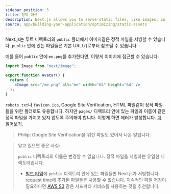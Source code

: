 ```yaml
---
sidebar_position: 5
title: 정적 애셋
description: Next.js allows you to serve static files, like images, in the public directory. You can learn how it works here.
source: app/building-your-application/optimizing/static-assets
---
```


Next.js는 루트 디렉토리의 `public` 폴더에서 이미지같은 정적 파일을 서빙할 수 있습니다. `public` 안에 있는 파일들은 기본 URL(`/`)로부터 참조될 수 있습니다.

예를 들어 `public` 안에 `me.png`를 추가한다면, 이렇게 이미지에 접근할 수 있습니다.

```jsx filename="Avatar.js"
import Image from "next/image";

export function Avatar() {
  return (
    <Image src="/me.png" alt="me" width="64" height="64" />
  );
}
```

`robots.txt`나 `favicon.ico`, Google Site Verification, HTML 파일같이 정적 파일들을 위한 폴더로도 유용합니다. 하지만 `pages/` 디렉토리 안에 있는 파일과 이름이 같은 정적 파일을 가지고 있지 않도록 주의해야 합니다. 이렇게 하면 에러가 발생합니다. [더 읽어보기.](https://nextjs.org/docs/messages/conflicting-public-file-page)

> Philip: Google Site Verification을 위한 파일도 있어서 나온 말입니다.

> 알고 있으면 좋은 사실:
>
> `public` 디렉토리의 이름은 변경할 수 없습니다. 정적 파일을 서빙하는 유일한 디렉토리입니다.
>
> - [빌드 타임](/docs/app/api-reference/next-cli#build)에 `public` 디렉토리 안에 있는 파일들만 Next.js가 서빙합니다. request time에 추가된 파일들은 사용할 수 없습니다. 지속적인 파일 저장이 필요하다면 [AWS S3](https://aws.amazon.com/s3/) 같은 서드파티 서비스를 사용하는 것을 추천합니다.
